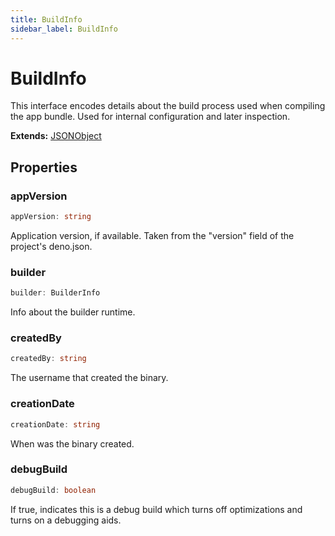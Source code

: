 ```yaml
---
title: BuildInfo
sidebar_label: BuildInfo
---
```


# BuildInfo

This interface encodes details about the build process used when compiling
the app bundle. Used for internal configuration and later inspection.

**Extends:** [JSONObject](/docs/api/interfaces/jsonobject)

## Properties

### appVersion

```typescript
appVersion: string
```

Application version, if available. Taken from the "version" field of the
project's deno.json.

### builder

```typescript
builder: BuilderInfo
```

Info about the builder runtime.

### createdBy

```typescript
createdBy: string
```

The username that created the binary.

### creationDate

```typescript
creationDate: string
```

When was the binary created.

### debugBuild

```typescript
debugBuild: boolean
```

If true, indicates this is a debug build which turns off optimizations and
turns on a debugging aids.

